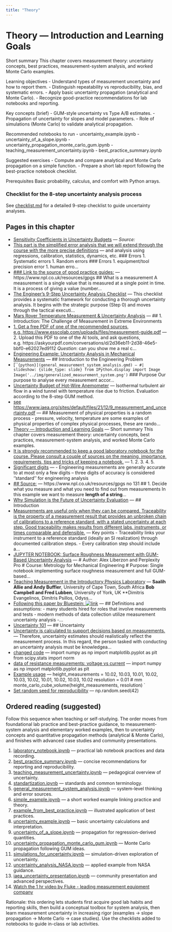 ```yaml
---
title: "Theory"
---
```


# Theory — Introduction and Learning Goals

Short summary
This chapter covers measurement theory: uncertainty concepts, best practices, measurement-system analysis, and worked Monte Carlo examples.

Learning objectives
- Understand types of measurement uncertainty and how to report them.
- Distinguish repeatability vs reproducibility, bias, and systematic errors.
- Apply basic uncertainty propagation (analytical and Monte Carlo).
- Recognize good-practice recommendations for lab notebooks and reporting.

Key concepts (brief)
- GUM-style uncertainty vs Type A/B estimates.
- Propagation of uncertainty for slopes and model parameters.
- Role of simulations (Monte Carlo) to validate analytical propagation.

Recommended notebooks to run
- uncertainty_example.ipynb
- uncertainty_of_a_slope.ipynb
- uncertainty_propagation_monte_carlo_gum.ipynb
- teaching_measurement_uncertainty.ipynb
- best_practice_summary.ipynb

Suggested exercises
- Compute and compare analytical and Monte Carlo propagation on a simple function.
- Prepare a short lab report following the best-practice notebook checklist.

Prerequisites
Basic probability, calculus, and comfort with Python arrays.

### Checklist for the 8-step uncertainty analysis process
See [checklist.md](checklist.qmd) for a detailed 9-step checklist to guide uncertainty analyses.


<!-- AUTOGEN_START -->
## Pages in this chapter

- [Sensitivity Coefficients in Uncertainty Budgets](Sensitivity_Coefficients_Uncertainty.qmd) — _Source: _
- [This part is the simplified error analysis that we will extend through the course with the more precise definitions](basic_error_analysis.qmd) — and analysis using regressions, calibration, statistics, dynamics, etc. ### Errors 1. Systematic errors 1. Random errors ### Errors 1. equipment/tool precision error 1. human erro…
- [### Link to the source of good practice guides:](best_practice_summary.qmd) — https://www.npl.co.uk/resources/gpgs ## What is a measurement A measurement is a single value that is measured at a single point in time. It is a process of giving a value (number…
- [The Engineer's 9-Step Uncertainty Analysis Checklist](checklist.qmd) — This checklist provides a systematic framework for conducting a thorough uncertainty analysis. It begins with the strategic purpose (Step 0) and moves through the tactical executi…
- [Mars Rover Temperature Measurement & Uncertainty Analysis](exam_example.qmd) — ## 1. Introduction: The Challenge of Measurement in Extreme Environments
- [1. Get a free PDF of one of the recommended sources, e.g. https://www.esscolab.com/uploads/files/measurement-guide.pdf](example_from_best_practice.qmd) — 2. Upload this PDF to one of the AI tools, and ask questions, e.g. https://askyourpdf.com/conversations/d/2d36eb11-2d38-46e5-bbf0-e62027ed9112 *Question*: can you show me a real c…
- [Engineering Example: Uncertainty Analysis in Mechanical Measurements](example_uncertainty_analysis.qmd) — ## Introduction to the Engineering Problem
- [```{python}](general_measurement_system_analysis.qmd) — #| slideshow: {slide_type: slide} from IPython.display import Image Image('../img/generalized_measurement_system.png') ` ### Purpose Our purpose to analyse every measurement accor…
- [Uncertainty Budget of Hot-Wire Anemometer](hot-wire_uncertainty_budget.qmd) — Isothermal turbulent air flow in a wind tunnel with temperature rise due to friction. Evaluation according to the 8-step GUM method.
- [see https://www.iaea.org/sites/default/files/21/12/9_measurement_and_uncertainty.pdf](iaea_uncertainty_presentation.qmd) — ## Measurement of physical properties is a random process - pressure, velocity, temperature are some examples of physical properties of complex physical processes, these are rando…
- [Theory — Introduction and Learning Goals](intro.qmd) — Short summary This chapter covers measurement theory: uncertainty concepts, best practices, measurement-system analysis, and worked Monte Carlo examples.
- [It is strongly recommended to keep a good laboratory notebook for the course. Please consult a couple of sources on the meaning, importance, requirements, tips and tricks of keeping a notebook.](laboratory_notebook.qmd) — 1. 2. 3. 4. 5.
- [Significant digits](significant_digits.qmd) — - Engineering measurements are generally accurate to at most only a few digits -- three digits of accuracy is considered ''standard'' for engineering analysis
- [## Source:](simple_example.qmd) — https://www.npl.co.uk/resources/gpgs no 131 ## 1. Decide what you measure and what you need to find out from measurements In this example we want to measure **length of a string**…
- [Why Simulation is the Future of Uncertainty Evaluation](simulations_for_uncertainty.qmd) — ## Introduction
- [Measurements are useful only when they can be compared. Traceability is the property of a measurement result that provides an unbroken chain of calibrations to a reference standard, with a stated uncertainty at each step. Good traceability makes results from different labs, instruments, or times comparable and defensible.](standartization.qmd) — Key points - Traceability links your instrument to a reference standard (ideally an SI realization) through documented calibration steps. - Every calibration step should include a…
- [JUPYTER NOTEBOOK: Surface Roughness Measurement with GUM-Based Uncertainty Analysis](surface_roughness_budget.qmd) — # Author: Alex Liberzon and Perplexity Pro # Course: Metrology for Mechanical Engineering # Purpose: Single notebook implementing surface roughness measurement and full GUM-based…
- [Teaching Measurement in the Introductory Physics Laboratory](teaching_measurement_introductory_physics_lab.qmd) — **Saalih Allie and Andy Buffler**, University of Cape Town, South Africa\ **Bob Campbell and Fred Lubben**, University of York, UK\ **Dimitris Evangelinos, Dimitris Psillos, Odyss…
- [Following this paper by Bluestein: ![link](https://www.google.com/url?sa=t&rct=j&q=&esrc=s&source=web&cd=&cad=rja&uact=8&ved=2ahUKEwig-unH74-DAxXf3QIHHdtXAAkQFnoECBEQAQ&url=https%3A%2F%2Fpeer.asee.org%2Fteaching-measurement-uncertainty-in-a-mechanical-engineering-technology-laboratory.pdf&usg=AOvVaw1qkqg_h-in_gNoZDEDFrmP&opi=89978449)](teaching_measurement_uncertainty.qmd) — ## Definitions and assumptions: - many students hired for roles that involve measurements and tests - modern methods of data collection utilize measurement uncertainty analysis -…
- [Uncertainty 101](uncertainty101.qmd) — ## Uncertainty
- [Uncertainty is calculated to support decisions based on measurements.](uncertainty_analysis_NASA.qmd) — Therefore, uncertainty estimates should realistically reflect the measurement process. In this regard, the person tasked with conducting an uncertainty analysis must be knowledgea…
- [changed code](uncertainty_example.qmd) — import numpy as np import matplotlib.pyplot as plt from scipy.stats import norm
- [data of resistance measurements: voltage vs current](uncertainty_of_a_slope.qmd) — import numpy as np import matplotlib.pyplot as plt
- [Example usage](uncertainty_propagation_monte_carlo_gum.qmd) — height_measurements = 10.02, 10.03, 10.01, 10.02, 10.03, 10.02, 10.01, 10.02, 10.03, 10.02 resolution = 0.01 # mm monte_carlo_cube_volume(height_measurements, resolution) `
- [Set random seed for reproducibility](uncertainty_sources_notebook.qmd) — np.random.seed(42)

<!-- AUTOGEN_END -->

## Ordered reading (suggested)

Follow this sequence when teaching or self-studying. The order moves from foundational lab practice and best-practice guidance, to measurement-system analysis and elementary worked examples, then to uncertainty concepts and quantitative propagation methods (analytical & Monte Carlo), and finishes with advanced case studies and community presentations.

1. [laboratory_notebook.ipynb](laboratory_notebook.qmd) — practical lab notebook practices and data recording.
2. [best_practice_summary.ipynb](best_practice_summary.qmd) — concise recommendations for reporting and reproducibility.
3. [teaching_measurement_uncertainty.ipynb](teaching_measurement_uncertainty.qmd) — pedagogical overview of uncertainty.
4. [standartization.ipynb](standartization.qmd) — standards and common terminology.
5. [general_measurement_system_analysis.ipynb](general_measurement_system_analysis.qmd) — system-level thinking and error sources.
6. [simple_example.ipynb](simple_example.qmd) — a short worked example linking practice and theory.
7. [example_from_best_practice.ipynb](example_from_best_practice.qmd) — illustrated application of best practices.
8. [uncertainty_example.ipynb](uncertainty_example.qmd) — basic uncertainty calculations and interpretation.
9. [uncertainty_of_a_slope.ipynb](uncertainty_of_a_slope.qmd) — propagation for regression-derived quantities.
10. [uncertainty_propagation_monte_carlo_gum.ipynb](uncertainty_propagation_monte_carlo_gum.qmd) — Monte Carlo propagation following GUM ideas.
11. [simulations_for_uncertainty.ipynb](simulations_for_uncertainty.qmd) — simulation-driven exploration of uncertainty.
12. [uncertainty_analysis_NASA.ipynb](uncertainty_analysis_NASA.qmd) — applied example from NASA guidance.
13. [iaea_uncertainty_presentation.ipynb](iaea_uncertainty_presentation.qmd) — community presentation and advanced perspectives.
14. [Watch the 1 hr video by Fluke - leading measurement equipment company](https://www.fluke.com/en-us/learn/blog/electrical-calibration/introduction-iso-guide-expression-uncertainty-measurement-gum)

Rationale: this ordering lets students first acquire good lab habits and reporting skills, then build a conceptual toolbox for system analysis, then learn measurement uncertainty in increasing rigor (examples → slope propagation → Monte Carlo → case studies). Use the checklists added to notebooks to guide in-class or lab activities.
